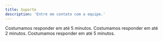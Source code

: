 ```yaml
---
title: Suporte
description: 'Entre em contato com a equipe.'
---
```


<Card title="Suporte por Whatsapp" icon="whatsapp" href="https://api.whatsapp.com/send?phone=551154611495&text=Tenho%20uma%20D%C3%BAvida!%20Pode%20me%20Ajudar?" horizontal color="green">
  Costumamos responder em até 5 minutos.
</Card>

<Card title="Suporte por Discord" icon="discord" href="https://discord.gg/HDu86adJh8" horizontal color="#404EED">
  Costumamos responder em até 2 minutos.
</Card>

<Card title="Suporte por ticket" icon="ticket" href="https://central.thundertophost.com.br/submitticket.php" horizontal>
  Costumamos responder em até 5 minutos.
</Card>